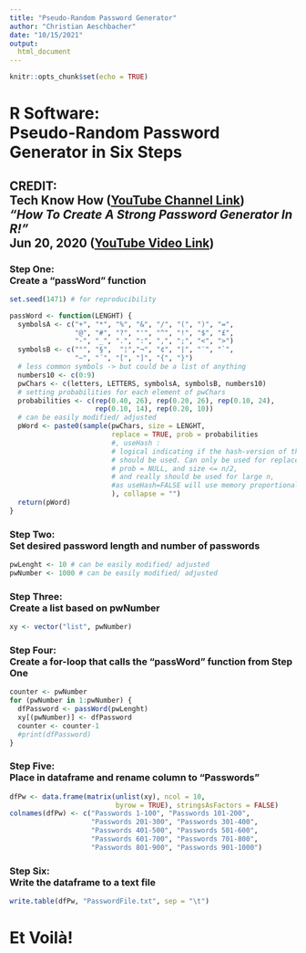 ```yaml
---
title: "Pseudo-Random Password Generator"
author: "Christian Aeschbacher"
date: "10/15/2021"
output: 
  html_document
---
```


```r
knitr::opts_chunk$set(echo = TRUE)
```

# R Software: <br> Pseudo-Random Password Generator in Six Steps

## **CREDIT**: <br> Tech Know How ([YouTube Channel Link](https://www.youtube.com/channel/UCwgcmcn_iifLGs_38JIF6kw)) <br> *"How To Create A Strong Password Generator In R!"* <br> Jun 20, 2020 ([YouTube Video Link](https://www.youtube.com/watch?v=CM-sKNebC0o))

### Step One: <br> Create a "passWord" function
```r
set.seed(1471) # for reproducibility

passWord <- function(LENGHT) {
  symbolsA <- c("+", "*", "%", "&", "/", "(", ")", "=", 
                "@", "#", "?", "'", "^", "!", "$", "£", 
                "-", "_", ".", ":", ",", ";", "<", ">")
  symbolsB <- c("°", "§",  "¦","¬", "¢", "|", "¨", "`", 
                "~", "´", "[", "]", "{", "}") 
  # less common symbols -> but could be a list of anything
  numbers10 <- c(0:9)
  pwChars <- c(letters, LETTERS, symbolsA, symbolsB, numbers10)
  # setting probabilities for each element of pwChars
  probabilities <- c(rep(0.40, 26), rep(0.20, 26), rep(0.10, 24), 
                     rep(0.10, 14), rep(0.20, 10)) 
  # can be easily modified/ adjusted
  pWord <- paste0(sample(pwChars, size = LENGHT, 
                         replace = TRUE, prob = probabilities
                         #, useHash : 
                         # logical indicating if the hash-version of the algorithm
                         # should be used. Can only be used for replace = FALSE, 
                         # prob = NULL, and size <= n/2, 
                         # and really should be used for large n, 
                         #as useHash=FALSE will use memory proportional to n.
                         ), collapse = "")
  return(pWord)
}
```

### Step Two: <br> Set desired password length and number of passwords 
```r
pwLenght <- 10 # can be easily modified/ adjusted
pwNumber <- 1000 # can be easily modified/ adjusted
```

### Step Three: <br> Create a list based on pwNumber
```r
xy <- vector("list", pwNumber)
```

### Step Four: <br> Create a for-loop that calls the "passWord" function from Step One
```r
counter <- pwNumber
for (pwNumber in 1:pwNumber) {
  dfPassword <- passWord(pwLenght)
  xy[(pwNumber)] <- dfPassword
  counter <- counter-1
  #print(dfPassword)
}
```

### Step Five: <br> Place in dataframe and rename column to "Passwords"
```r
dfPw <- data.frame(matrix(unlist(xy), ncol = 10,
                          byrow = TRUE), stringsAsFactors = FALSE)
colnames(dfPw) <- c("Passwords 1-100", "Passwords 101-200", 
                    "Passwords 201-300", "Passwords 301-400", 
                    "Passwords 401-500", "Passwords 501-600", 
                    "Passwords 601-700", "Passwords 701-800", 
                    "Passwords 801-900", "Passwords 901-1000")
```

### Step Six: <br> Write the dataframe to a text file
```r
write.table(dfPw, "PasswordFile.txt", sep = "\t")
```

# Et Voilà!







